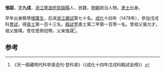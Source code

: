 {{Otheruses|other=名为张九成的其他人物|张九成}}

'''張韶'''，[[表字|字]]'''九成'''，[[浙江|浙江]][[寧波府|寧波府]][[慈谿縣|慈谿縣]]人，民籍，[[明朝|明朝]]政治人物。[[進士|進士]]出身。

早年出身縣學[[增廣生|增廣生]]，后进[[浙江|浙江]][[鄉試|鄉試]]第七十名。[[成化|成化]]十四年（1478年），參加戊戌科[[會試|會試]]，得[[貢士|貢士]]第一百十三名。[[殿試|殿試]]登進士第二甲第一百零一名。曾祖父張允才。祖父張瑀，曾任恩例冠帶。父亲張晟<ref>《天一阁藏明代科举录选刊·登科录》（《成化十四年戊戌科殿試金榜》）</ref>。

==参考==
{{reflist}}
{{明朝人物小作品}}
{{成化十四年戊戌科殿試金榜}}